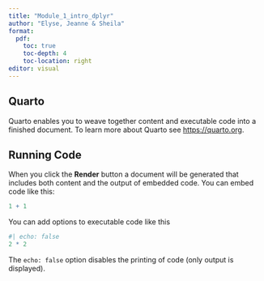 ```yaml
---
title: "Module_1_intro_dplyr"
author: "Elyse, Jeanne & Sheila"
format: 
  pdf:
    toc: true
    toc-depth: 4
    toc-location: right
editor: visual
---
```


## Quarto

Quarto enables you to weave together content and executable code into a finished document. To learn more about Quarto see <https://quarto.org>.

## Running Code

When you click the **Render** button a document will be generated that includes both content and the output of embedded code. You can embed code like this:

```r
1 + 1
```

You can add options to executable code like this

```r
#| echo: false
2 * 2
```

The `echo: false` option disables the printing of code (only output is displayed).
